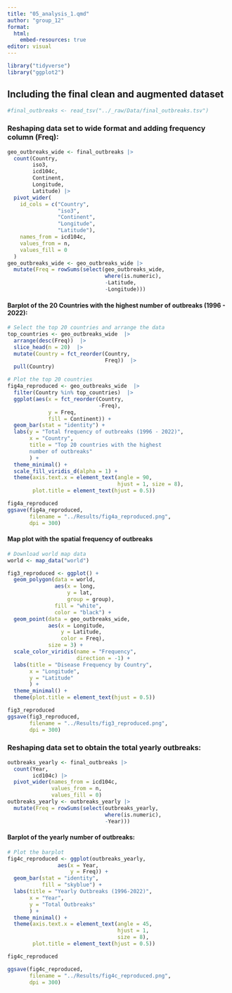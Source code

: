 ```yaml
---
title: "05_analysis_1.qmd"
author: "group_12"
format:
  html:
    embed-resources: true
editor: visual
---
```


```r
library("tidyverse")
library("ggplot2")
```

## Including the final clean and augmented dataset

```r
#final_outbreaks <- read_tsv("../_raw/Data/final_outbreaks.tsv")
```

### Reshaping data set to wide format and adding frequency column (Freq):

```r
geo_outbreaks_wide <- final_outbreaks |>
  count(Country, 
        iso3, 
        icd104c, 
        Continent, 
        Longitude, 
        Latitude) |>
  pivot_wider(
    id_cols = c("Country", 
                "iso3", 
                "Continent", 
                "Longitude", 
                "Latitude"),
    names_from = icd104c,
    values_from = n,
    values_fill = 0
  )
geo_outbreaks_wide <- geo_outbreaks_wide |>
  mutate(Freq = rowSums(select(geo_outbreaks_wide, 
                               where(is.numeric), 
                               -Latitude, 
                               -Longitude)))
```

#### Barplot of the 20 Countries with the highest number of outbreaks (1996 - 2022):

```r
# Select the top 20 countries and arrange the data
top_countries <- geo_outbreaks_wide  |> 
  arrange(desc(Freq))  |> 
  slice_head(n = 20)  |> 
  mutate(Country = fct_reorder(Country, 
                               Freq))  |> 
  pull(Country)

# Plot the top 20 countries
fig4a_reproduced <- geo_outbreaks_wide  |> 
  filter(Country %in% top_countries)  |> 
  ggplot(aes(x = fct_reorder(Country, 
                             -Freq), 
             y = Freq, 
             fill = Continent)) +
  geom_bar(stat = "identity") +
  labs(y = "Total frequency of outbreaks (1996 - 2022)",
       x = "Country",
       title = "Top 20 countries with the highest 
       number of outbreaks"
       ) +
  theme_minimal() +
  scale_fill_viridis_d(alpha = 1) +
  theme(axis.text.x = element_text(angle = 90, 
                                   hjust = 1, size = 8),
        plot.title = element_text(hjust = 0.5))

fig4a_reproduced 
ggsave(fig4a_reproduced, 
       filename = "../Results/fig4a_reproduced.png", 
       dpi = 300)
```

#### Map plot with the spatial frequency of outbreaks

```r
# Download world map data
world <- map_data("world")

fig3_reproduced <- ggplot() +
  geom_polygon(data = world, 
               aes(x = long, 
                   y = lat, 
                   group = group), 
               fill = "white", 
               color = "black") +
  geom_point(data = geo_outbreaks_wide, 
             aes(x = Longitude, 
                 y = Latitude, 
                 color = Freq), 
             size = 3) +
  scale_color_viridis(name = "Frequency", 
                      direction = -1) +
  labs(title = "Disease Frequency by Country",
       x = "Longitude",
       y = "Latitude"
       ) +
  theme_minimal() +
  theme(plot.title = element_text(hjust = 0.5))  

fig3_reproduced
ggsave(fig3_reproduced, 
       filename = "../Results/fig3_reproduced.png", 
       dpi = 300)

```

### Reshaping data set to obtain the total yearly outbreaks:

```r
outbreaks_yearly <- final_outbreaks |> 
  count(Year, 
        icd104c) |> 
  pivot_wider(names_from = icd104c,
              values_from = n,
              values_fill = 0) 
outbreaks_yearly <- outbreaks_yearly |>
  mutate(Freq = rowSums(select(outbreaks_yearly,
                               where(is.numeric), 
                               -Year)))
```

#### Barplot of the yearly number of outbreaks:

```r
# Plot the barplot
fig4c_reproduced <- ggplot(outbreaks_yearly, 
                aes(x = Year, 
                    y = Freq)) +
  geom_bar(stat = "identity", 
           fill = "skyblue") +
  labs(title = "Yearly Outbreaks (1996-2022)",
       x = "Year",
       y = "Total Outbreaks"
       ) +
  theme_minimal() +
  theme(axis.text.x = element_text(angle = 45, 
                                   hjust = 1, 
                                   size = 8),
        plot.title = element_text(hjust = 0.5))

fig4c_reproduced

ggsave(fig4c_reproduced, 
       filename = "../Results/fig4c_reproduced.png", 
       dpi = 300)

```
